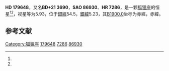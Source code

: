 {{Starbox begin
| name = HD 179648
}}
{{Starbox observe
| epoch = [[J2000.0|J2000.0]]
| constell = [[狐狸座|狐狸座]]<ref name=SIMBAD>{{cite web
 | url=http://simbad.u-strasbg.fr/simbad/sim-id?Ident=HR+7286
 | title =Pulsating variable Star
 | publisher=Centre de Données astronomiques de Strasbourg
 | work=SIMBAD
 | accessdate=2012-07-13}}</ref><ref name=DATA>{{cite web
 | url=http://vizier.u-strasbg.fr/viz-bin/VizieR-5?-out.add=.&-source=5050&-corr=PK=HR&-out.max=9999&HR=7286
 | title =VizieR Detailed Page
 | accessdate=2012-07-13}}</ref>
| 星官 = 
| ra = {{RA|19|12|36.7}}<ref name=SIMBAD /><ref name=DATA />
| dec = {{DEC|+21|33|16}}<ref name=SIMBAD /><ref name=DATA />
| appmag_v = 5.93<ref name=SIMBAD /><ref name=DATA />
}}
{{Starbox character
| class = A2Vn<ref name=SIMBAD /><ref name=DATA />
| b-v = 0.03<ref name=SIMBAD /><ref name=DATA />
| u-b = 0.02<ref name=SIMBAD /><ref name=DATA />
| r-i = <ref name=SIMBAD /><ref name=DATA />
| variable = 
}}
{{Starbox astrometry
| radial_v = 0.02
| prop_mo_ra = -13
| parallax = 
| p_error = 
}}
{{Starbox catalog
| names =BD+21 3690，[[SAO星表|SAO]] 86930，[[HD星表|HD]] 179648，[[HR星表|HR]] 7286}}
{{Starbox reference |Simbad=HR+7286}}
{{Starbox end}}

'''HD 179648'''，又名'''BD+21 3690'''，'''SAO 86930'''、'''HR 7286'''，是一颗[[狐狸座|狐狸座]]的恒星<ref name=SIMBAD /><ref name=DATA />，视星等为5.93，位于[[銀道座標系|銀經]]54.5，[[銀道座標系|銀緯]]5.23，其[[B1900.0|B1900.0]]坐标为赤經{{RA|19|8|19.3}}，赤緯{{DEC|+21|5.23|9}}。

== 参考文献 ==
{{reflist}}

[[Category:狐狸座|Category:狐狸座]]
[[Category:HD和HDE天體|179648]]
[[Category:HR天體|7286]]
[[Category:SAO天體|86930]]